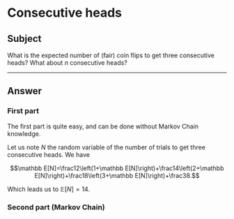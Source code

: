 # Consecutive heads

## Subject

What is the expected number of (fair) coin flips to get three consecutive heads? What about $n$ consecutive heads?

---

## Answer

### First part

The first part is quite easy, and can be done without Markov Chain knowledge.

Let us note $N$ the random variable of the number of trials to get three consecutive heads. We have

$$\mathbb E[N]=\frac12\left(1+\mathbb E[N]\right)+\frac14\left(2+\mathbb E[N]\right)+\frac18\left(3+\mathbb E[N]\right)+\frac38.$$

Which leads us to $\mathbb E[N]=14$.

### Second part (Markov Chain)





